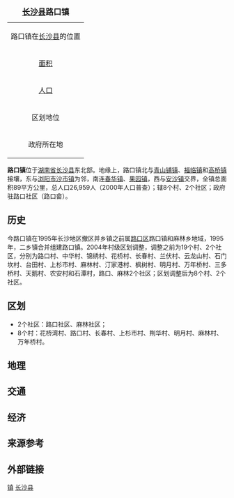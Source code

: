 {{noteTA
|T=zh-hans:路口镇; zh-hant:路口鎮;
}}
{{Otheruses
|subject=[[湖南省|湖南省]][[长沙县|长沙县]]所辖“'''[[镇|镇]]'''”
|other=同名中国乡镇区划单位
|路口镇 
}}
{| border="1" cellpadding="2" cellspacing="0" align="right"
|+ <font size="+1">'''[[长沙县|长沙县]]路口镇'''</font>
|-----
|align=center colspan=2|路口镇在[[长沙县|长沙县]]的位置<br>
{{Image label begin|image=Divisions of Changsha county.gif|width={{{width|280}}}|float={{{float|none}}}}} 
{{Image label|x=0.60|y=0.52|scale={{{width|280}}}|text='''路口镇'''}} 
{{Image label|x=0.60|y=0.48|scale={{{width|280}}}|text=[[File:Red_pog.svg|9px]]}} 
{{Image label end}}
|-----
| [[面积|面积]]|| <font size="2">89[[公里|公里]]<sup>2</sup>
|-----
| [[人口|人口]] || <font size="2">26,959人(2000年)
|-----
| 区划地位 || 长沙县乡镇
|-----
| 政府所在地 ||路口畲
|}

'''路口镇'''位于[[湖南省|湖南省]][[长沙县|长沙县]]东北部。地缘上，路口镇北与[[青山铺镇|青山铺镇]]、[[福临镇|福临镇]]和[[高桥镇_(长沙县)|高桥镇]]接壤，东与[[浏阳市|浏阳市]][[沙市镇_(浏阳市)|沙市镇]]为邻，南连[[春华镇|春华镇]]、[[果园镇_(长沙县)|果园镇]]，西与[[安沙镇|安沙镇]]交界，全镇总面积89平方公里，总人口26,959人（2000年人口普查）；辖8个村、2个社区；政府驻路口社区（路口畲）。

==历史==
今路口镇在1995年长沙地区撤区并乡镇之前属[[路口区|路口区]]路口镇和麻林乡地域，1995年，二乡镇合并组建路口镇。2004年村级区划调整，调整之前为19个村、2个社区，分别为路口村、中华村、锦绣村、花桥村、长春村、兰伏村、云龙山村、石门坎村、台田村、上杉市村、麻林村、汀家港村、枫树村、明月村、万年桥村、三多桥村、天鹅村、农安村和石潭村，路口、麻林2个社区；区划调整后为8个村、2个社区。

==区划==
* 2个社区：路口社区、麻林社区；
* 8个村：花桥湾村、路口村、长春村、上杉市村、荆华村、明月村、麻林村、万年桥村。

==地理==

==交通==

==经济==

==来源参考==
{{Reflist}}

==外部链接==


{{长沙县行政区划}}
[[Category:长沙县行政区划|镇]]
[[Category:长沙乡镇|长沙县]]